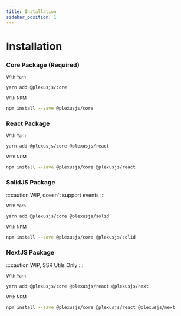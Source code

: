 ```yaml
---
title: Installation
sidebar_position: 1
---
```


# Installation

### Core Package (Required)

<small>With Yarn</small>

```bash
yarn add @plexusjs/core
```

<small>With NPM</small>

```bash
npm install --save @plexusjs/core
```

### React Package

<small>With Yarn</small>

```bash
yarn add @plexusjs/core @plexusjs/react
```

<small>With NPM</small>

```bash
npm install --save @plexusjs/core @plexusjs/react
```

### SolidJS Package

:::caution WIP, doesn't support events
:::

<small>With Yarn</small>

```bash
yarn add @plexusjs/core @plexusjs/solid
```

<small>With NPM</small>

```bash
npm install --save @plexusjs/core @plexusjs/solid
```

### NextJS Package

:::caution WIP, SSR Utils Only
:::

<small>With Yarn</small>

```bash
yarn add @plexusjs/core @plexusjs/react @plexusjs/next
```

<small>With NPM</small>

```bash
npm install --save @plexusjs/core @plexusjs/react @plexusjs/next
```
